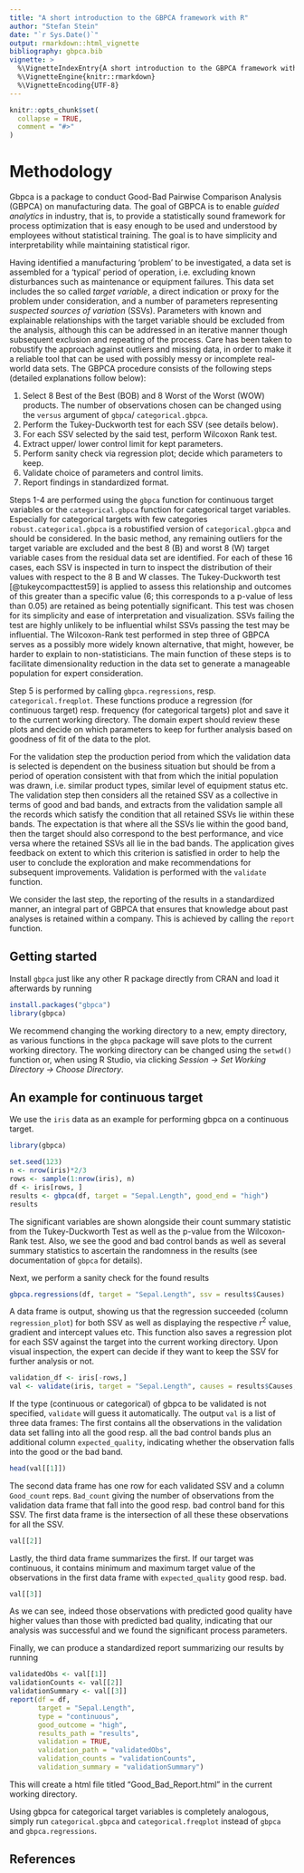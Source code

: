 ```yaml
---
title: "A short introduction to the GBPCA framework with R"
author: "Stefan Stein"
date: "`r Sys.Date()`"
output: rmarkdown::html_vignette
bibliography: gbpca.bib
vignette: >
  %\VignetteIndexEntry{A short introduction to the GBPCA framework with R}
  %\VignetteEngine{knitr::rmarkdown}
  %\VignetteEncoding{UTF-8}
---
```


```r
knitr::opts_chunk$set(
  collapse = TRUE,
  comment = "#>"
)
```

# Methodology

Gbpca is a package to conduct Good-Bad Pairwise Comparison Analysis (GBPCA) on manufacturing data. The goal of GBPCA is to enable *guided analytics* in industry, that is, to provide a statistically sound framework for process optimization that is easy enough to be used and understood by employees without statistical training. The goal is to have simplicity and interpretability while maintaining statistical rigor.

Having identified a manufacturing ‘problem’ to be investigated, a data set is assembled for a ‘typical’ period of
operation, i.e. excluding known disturbances such as maintenance or equipment failures. This
data set includes the so called *target variable*, a direct indication or proxy for the problem under
consideration, and a number of parameters representing *suspected sources of variation*
(SSVs). Parameters with known and explainable relationships with the target variable should be
excluded from the analysis, although this can be addressed in an iterative manner though
subsequent exclusion and repeating of the process. Care has been taken to robustify the approach against outliers and missing data, in order to make it a reliable tool that can be used with possibly messy or incomplete real-world data sets. The GBPCA procedure consists of the following steps (detailed explanations follow below):

1. Select 8 Best of the Best (BOB) and 8 Worst of the Worst (WOW) products. The number of observations chosen can be changed using the `versus` argument of `gbpca`/ `categorical.gbpca`.
1. Perform the Tukey-Duckworth test for each SSV (see details below).
1. For each SSV selected by the said test, perform Wilcoxon Rank test.
1. Extract upper/ lower control limit for kept parameters.
1. Perform sanity check via regression plot; decide which parameters to keep.
1. Validate choice of parameters and control limits.
1. Report findings in standardized format.

Steps 1-4 are performed using the `gbpca` function for continuous target variables or the `categorical.gbpca` function for categorical target variables. Especially for categorical targets with few categories `robust.categorical.gbpca` is a robustified version of `categorical.gbpca` and should be considered.
In the basic method, any remaining outliers for the target variable are excluded and the best 8
(B) and worst 8 (W) target variable cases from the residual data set are identified. For each of
these 16 cases, each SSV is inspected in turn to inspect the distribution of their values with
respect to the 8 B and W classes. The Tukey-Duckworth test [@tukeycompacttest59] is applied to assess this relationship and outcomes of this greater than a specific value (6; this corresponds to a p-value of less than 0.05) are retained as being potentially significant. This test was chosen for its simplicity and ease of interpretation and visualization. SSVs failing the test are highly unlikely to be influential whilst SSVs
passing the test may be influential. The Wilcoxon-Rank test performed in step three of GBPCA serves as a possibly more widely known alternative, that might, however, be harder to explain to non-statisticians. The main function of these steps is to facilitate dimensionality reduction in the data set to generate a manageable population for expert consideration.

Step 5 is performed by calling `gbpca.regressions`, resp. `categorical.freqplot`. These functions produce a regression (for continuous target) resp. frequency (for categorical targets) plot and save it to the current working directory. The domain expert should review these plots and decide on which parameters to keep for further analysis based on goodness of fit of the data to the plot.

For the validation step the production period from which the validation data is selected is dependent on the business situation but should be from a period of operation consistent with that from which the initial
population was drawn, i.e. similar product types, similar level of equipment status etc. The
validation step then considers all the retained SSV as a collective in terms of good and bad
bands, and extracts from the validation sample all the records which satisfy the condition that all
retained SSVs lie within these bands. The expectation is that where all the SSVs lie within the
good band, then the target should also correspond to the best performance, and vice versa
where the retained SSVs all lie in the bad bands. The application gives feedback on extent to
which this criterion is satisfied in order to help the user to conclude the exploration and make
recommendations for subsequent improvements. Validation is performed with the `validate` function.

We consider the last step, the reporting of the results in a standardized manner, an integral part of GBPCA that ensures that knowledge about past analyses is retained within a company. This is achieved by calling the `report` function.

## Getting started

Install `gbpca` just like any other R package directly from CRAN and load it afterwards by running
```r
install.packages("gbpca")
library(gbpca)
```

We recommend changing the working directory to a new, empty directory, as various functions in the `gbpca` package will save plots to the current working directory. The working directory can be changed using the `setwd()` function or, when using R Studio, via clicking *Session -> Set Working Directory -> Choose Directory*. 

## An example for continuous target

We use the `iris` data as an example for performing gbpca on a continuous target.
```r
library(gbpca)
```


```r
set.seed(123)
n <- nrow(iris)*2/3
rows <- sample(1:nrow(iris), n)
df <- iris[rows, ]
results <- gbpca(df, target = "Sepal.Length", good_end = "high")
results
```

The significant variables are shown alongside their count summary statistic from the Tukey-Duckworth Test as well as the p-value from the Wilcoxon-Rank test. Also, we see the good and bad control bands as well as several summary statistics to ascertain the randomness in the results (see documentation of `gbpca` for details).

Next, we perform a sanity check for the found results
```r
gbpca.regressions(df, target = "Sepal.Length", ssv = results$Causes)
```

A data frame is output, showing us that the regression succeeded (column `regression_plot`) for both SSV as well as displaying the respective $r^2$ value, gradient and intercept values etc. This function also saves a regression plot for each SSV against the target into the current working directory. Upon visual inspection, the expert can decide if they want to keep the SSV for further analysis or not.

```r
validation_df <- iris[-rows,]
val <- validate(iris, target = "Sepal.Length", causes = results$Causes, results_df = results)
```

If the type (continuous or categorical) of gbpca to be validated is not specified, `validate` will guess it automatically. The output `val` is a list of three data frames: The first contains all the observations in the validation data set falling into all the good resp. all the bad control bands plus an additional column `expected_quality`, indicating whether the observation falls into the good or the bad band.

```r
head(val[[1]])
```


The second data frame has one row for each validated SSV and a column `Good_count` reps. `Bad_count` giving the number of observations from the validation data frame that fall into the good resp. bad control band for this SSV. The first data frame is the intersection of all these these observations for all the SSV.

```r
val[[2]]
```

Lastly, the third data frame summarizes the first. If our target was continuous, it contains minimum and maximum target value of the observations in the first data frame with `expected_quality` good resp. bad.

```r
val[[3]]
```

As we can see, indeed those observations with predicted good quality have higher values than those with predicted bad quality, indicating that our analysis was successful and we found the significant process parameters.

Finally, we can produce a standardized report summarizing our results by running

```r
validatedObs <- val[[1]]
validationCounts <- val[[2]]
validationSummary <- val[[3]]
report(df = df, 
       target = "Sepal.Length",
       type = "continuous", 
       good_outcome = "high",
       results_path = "results", 
       validation = TRUE, 
       validation_path = "validatedObs",
       validation_counts = "validationCounts", 
       validation_summary = "validationSummary")
```

This will create a html file titled "Good_Bad_Report.html" in the current working directory.

Using gbpca for categorical target variables is completely analogous, simply run `categorical.gbpca` and `categorical.freqplot` instead of `gbpca` and `gbpca.regressions`.

## References


